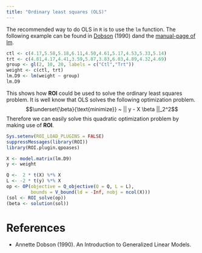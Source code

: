 ```yaml
---
title: "Ordinary least squares (OLS)"
---
```


The recommended way to do OLS in `R` is to use the `lm` function.
The following example can be found in [Dobson](#Dobson1990) (1990) dand the 
[manual-page of lm](https://stat.ethz.ch/R-manual/R-devel/library/stats/html/lm.html).

```r
ctl <- c(4.17,5.58,5.18,6.11,4.50,4.61,5.17,4.53,5.33,5.14)
trt <- c(4.81,4.17,4.41,3.59,5.87,3.83,6.03,4.89,4.32,4.69)
group <- gl(2, 10, 20, labels = c("Ctl","Trt"))
weight <- c(ctl, trt)
lm.D9 <- lm(weight ~ group)
lm.D9
```


This shows how **ROI** could be used to solve the ordinary least squares problem.
It is well know that OLS solves the following optimization problem.
$$\underset{\beta}{\text{minimize}} ~ || y - X \beta ||_2^2$$
Therefore we can easily solve this quadratic optimization problem by
making use of **ROI**.

```r
Sys.setenv(ROI_LOAD_PLUGINS = FALSE)
suppressMessages(library(ROI))
library(ROI.plugin.qpoases)

X <- model.matrix(lm.D9)
y <- weight

Q <-  2 * t(X) %*% X
L <- -2 * t(y) %*% X
op <- OP(objective = Q_objective(Q = Q, L = L),
         bounds = V_bound(ld = -Inf, nobj = ncol(X)))
(sol <- ROI_solve(op))
(beta <- solution(sol))
```

<!--
# Least absolute deviations (LAD)
TODO

# Best subset selection

# Ridge regression
-->

# References
* Annette Dobson (1990). An Introduction to Generalized Linear Models. <a name = "Dobson1990"></a>
